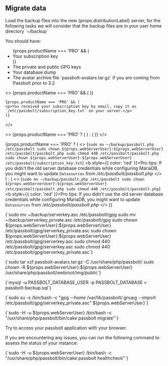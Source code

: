 
## Migrate data

<p>Load the backup files into the new {props.distributionLabel} server, for the following tasks we will consider that the backup files are in your user home directory `~/backup`</p>

You should have:

<ul>
    {props.productName === 'PRO' && (
    <li>Your subscription key</li>
    )}
    <li>The private and public GPG keys</li>
    <li>Your database dump</li>
    <li>The avatar archive file `passbolt-avatars.tar.gz` if you are coming from Passbolt prior to 3.2</li>
</ul>

<>
    {props.productName === 'PRO' && (
        <Incrementor
            title="Create the subscription key file"
            resetCounter={true}
        />
        )}

    {props.productName === 'PRO' && (
    <p>You received your subscription key by email, copy it as `/etc/passbolt/subscription_key.txt` on your server.</p>
    )}
</>

<>
    {props.productName === 'PRO' ? (
        <Incrementor
            title="Restore Passbolt configuration file and ensure rights and ownership are correct:"
            resetCounter={false}
        />
    ) : (
        <Incrementor
            title="Restore Passbolt configuration file and ensure rights and ownership are correct:"
            resetCounter={true}
        />
    )}
</>

{props.productName === 'PRO' ? (
<>
<CodeBlock>
    {`sudo mv ~/backup/passbolt.php /etc/passbolt
sudo chown ${props.webServerUser}:${props.webServerUser} /etc/passbolt/passbolt.php
sudo chmod 440 /etc/passbolt/passbolt.php
sudo chown ${props.webServerUser}:${props.webServerUser} /etc/passbolt/subscription_key.txt`}
</CodeBlock>
  <b style={{ color: 'red' }}>Pro tips:</b> If you didn't the old server database credentials while configuring MariaDB, you might want to update <code>Datasources</code> from <i>/etc/passbolt/passbolt.php</i>
  </>
) : (
<>
<CodeBlock>
    {`sudo mv ~/backup/passbolt.php /etc/passbolt
sudo chown ${props.webServerUser}:${props.webServerUser} /etc/passbolt/passbolt.php
sudo chmod 440 /etc/passbolt/passbolt.php`}
</CodeBlock>
  <b style={{ color: 'red' }}>Pro tips:</b> If you didn't use the old server database credentials while configuring MariaDB, you might want to update <code>Datasources</code> from <i>/etc/passbolt/passbolt.php</i>
  </>
)}


<Incrementor
    title="Restore GPG public and private keys and ensure rights and ownership are correct:"
/>

<CodeBlock>
    {`sudo mv ~/backup/serverkey.asc /etc/passbolt/gpg
sudo mv ~/backup/serverkey_private.asc /etc/passbolt/gpg
sudo chown ${props.webServerUser}:${props.webServerUser} /etc/passbolt/gpg/serverkey_private.asc
sudo chown ${props.webServerUser}:${props.webServerUser} /etc/passbolt/gpg/serverkey.asc
sudo chmod 440 /etc/passbolt/gpg/serverkey.asc
sudo chmod 440 /etc/passbolt/gpg/serverkey_private.asc`}
</CodeBlock>

<Incrementor
    title="Extract the passbolt-avatars.tar.gz archive and set correct rights (if coming from Passbolt version prior to 3.2)"
/>

<CodeBlock>
    {`sudo tar xzf passbolt-avatars.tar.gz -C /usr/share/php/passbolt/
sudo chown -R ${props.webServerUser}:${props.webServerUser} /usr/share/php/passbolt/webroot/img/public`}
</CodeBlock>

<Incrementor
    title="Load the database"
/>

<CodeBlock>
    {`mysql -u PASSBOLT_DATABASE_USER -p PASSBOLT_DATABASE < passbolt-backup.sql`}
</CodeBlock>

<Incrementor
    title="Import the server key"
/>

<CodeBlock>
    {`sudo su -s /bin/bash -c "gpg --home /var/lib/passbolt/.gnupg --import /etc/passbolt/gpg/serverkey_private.asc" ${props.webServerUser}`}
</CodeBlock>


<Incrementor
    title="Migrate passbolt to the latest version"
/>

<CodeBlock>
    {`sudo -H -u ${props.webServerUser} /bin/bash -c "/usr/share/php/passbolt/bin/cake passbolt migrate"`}
</CodeBlock>

<Incrementor
    title="Test passbolt"
/>

Try to access your passbolt application with your browser.

If you are encountering any issues, you can run the following command to assess the status of your instance:

<CodeBlock>
    {`sudo -H -u ${props.webServerUser} /bin/bash -c "/usr/share/php/passbolt/bin/cake passbolt healthcheck"`}
</CodeBlock>




